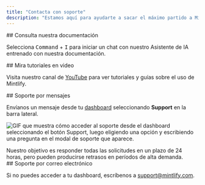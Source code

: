 ```yaml
---
title: "Contacta con soporte"
description: "Estamos aquí para ayudarte a sacar el máximo partido a Mintlify"
---
```


<div id="ask-our-docs">
  ## Consulta nuestra documentación
</div>

Selecciona <kbd>Command</kbd> + <kbd>I</kbd> para iniciar un chat con nuestro Asistente de IA entrenado con nuestra documentación.

<div id="watch-video-tutorials">
  ## Mira tutoriales en video
</div>

Visita nuestro canal de [YouTube](https://www.youtube.com/@GetMintlify/videos) para ver tutoriales y guías sobre el uso de Mintlify.

<div id="message-support">
  ## Soporte por mensajes
</div>

Envíanos un mensaje desde tu [dashboard](https://dashboard.mintlify.com/) seleccionando **Support** en la barra lateral.

![GIF que muestra cómo acceder al soporte desde el dashboard seleccionando el botón Support, luego eligiendo una opción y escribiendo una pregunta en el modal de soporte que aparece.](https://mintlify.s3.us-west-1.amazonaws.com/mintlify/images/support-flow.gif)

<Info>
Nuestro objetivo es responder todas las solicitudes en un plazo de 24 horas, pero pueden producirse retrasos en períodos de alta demanda.
</Info>

<div id="email-support">
  ## Soporte por correo electrónico
</div>

Si no puedes acceder a tu dashboard, escríbenos a <a href="mailto:support@mintlify.com">support@mintlify.com</a>.